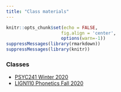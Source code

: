 ```yaml
---
title: "Class materials"
---
```


```r
knitr::opts_chunk$set(echo = FALSE,
                     fig.align = 'center',
                     options(warn=-1))
suppressMessages(library(rmarkdown))
suppressMessages(library(knitr))
```

### Classes
* [PSYC241 Winter 2020](PSYC241.html)
* [LIGN110 Phonetics Fall 2020](lign110_site.html)